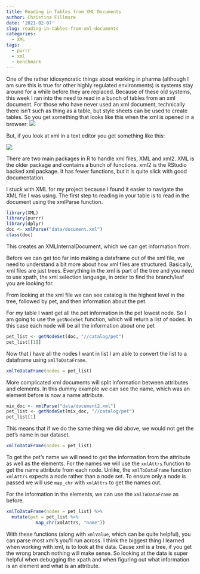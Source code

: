 ```yaml
---
title: Reading in Tables from XML Documents
author: Christina Fillmore
date: '2021-02-07'
slug: reading-in-tables-from-xml-documents
categories:
  - XML
tags:
  - purrr
  - xml
  - benchmark
---
```


One of the rather idiosyncratic things about working in pharma (although I am sure this is true for other highly regulated environments) is systems stay around for a while before they are replaced. Because of these old systems, this week I ran into the need to read in a bunch of tables from an xml document. For those who have never used an xml document, technically there isn't such as thing as a table, but style sheets can be used to create tables. So you get something that looks like this when the xml is opened in a browser:
![](images/xml_tbl.png)

But, if you look at xml in a text editor you get something like this: 

![](images/xml_code.png)

There are two main packages in R to handle xml files, XML and xml2. XML is the older package and contains a bunch of functions. xml2 is the RStudio backed xml package. It has fewer functions, but it is quite slick with good documentation. 

I stuck with XML for my project because I found it easier to navigate the XML file I was using. 
The first step to reading in your table is to read in the document using the xmlParse function. 
```r
library(XML)
library(purrr)
library(dplyr)
doc <- xmlParse("data/document.xml")
class(doc)
```
This creates an XMLInternalDocument, which we can get information from. 

Before we can get too far into making a dataframe out of the xml file, we need to understand a bit more about how xml files are structured. Basically, xml files are just trees. Everything in the xml is part of the tree and you need to use xpath, the xml selection language, in order to find the branch/leaf you are looking for. 

From looking at the xml file we can see catalog is the highest level in the tree, followed by pet, and then information about the pet. 

For my table I want get all the pet information in the pet lowest node. So I am going to use the `getNodeSet` function, which will return a list of nodes. In this case each node will be all the information about one pet 
```r
pet_list <- getNodeSet(doc, "//catalog/pet")
pet_list[[1]]
```
Now that I have all the nodes I want in list I am able to convert the list to a dataframe using `xmlToDataFrame`.
```r
xmlToDataFrame(nodes = pet_list)
```
More complicated xml documents will split information between attributes and elements. In this dummy example we can see the name, which was an element before is now a name attribute.  
```r
mix_doc <- xmlParse("data/document2.xml")
pet_list <- getNodeSet(mix_doc, "//catalog/pet")
pet_list[1]
```
This means that if we do the same thing we did above, we would not get the pet's name in our dataset. 
```r
xmlToDataFrame(nodes = pet_list)
```

To get the pet's name we will need to get the information from the attribute as well as the elements.
For the names we will use the `xmlAttrs` function to get the name attribute from each node. Unlike, the `xmlToDataFrame` function `xmlAttrs` expects a node rather than a node set. To ensure only a node is passed we will use `map_chr` with `xmlAttrs` to get the names out. 

For the information in the elements, we can use the `xmlToDataFrame` as before.
```r
xmlToDataFrame(nodes = pet_list) %>% 
  mutate(pet = pet_list %>% 
           map_chr(xmlAttrs, "name"))
```

With these functions (along with `xmlValue`, which can be quite helpful), you can parse most xml's you'll run across. I think the biggest thing I learned when working with xml, is to look at the data. Cause xml is a tree, if you get the wrong branch nothing will make sense. So looking at the data is super helpful when debugging the xpath and when figuring out what information is an element and what is an attribute. 